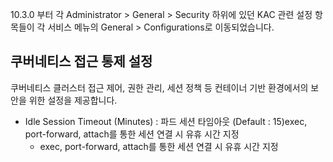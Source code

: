 10.3.0 부터 각 Administrator > General > Security 하위에 있던 KAC 관련 설정 항목들이 각 서비스 메뉴의 General > Configurations로 이동되었습니다.

## 쿠버네티스 접근 통제 설정
쿠버네티스 클러스터 접근 제어, 권한 관리, 세션 정책 등 컨테이너 기반 환경에서의 보안을  위한 설정을 제공합니다.

* Idle Session Timeout (Minutes) : 파드 세션 타임아웃 (Default : 15)exec, port-forward, attach를 통한 세션 연결 시 유휴 시간 지정
  * exec, port-forward, attach를 통한 세션 연결 시 유휴 시간 지정
